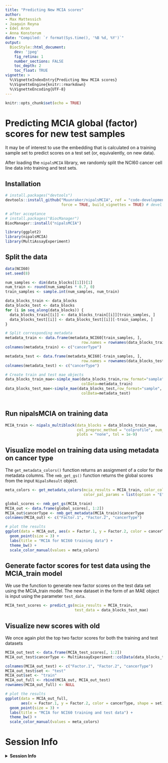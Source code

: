 ```yaml
---
title: "Predicting New MCIA scores"
author:
- Max Mattessich
- Joaquin Reyna
- Edel Aron
- Anna Konstorum
date: "Compiled: `r format(Sys.time(), '%B %d, %Y')`"
output:
  BiocStyle::html_document:
    dev: 'jpeg'
    fig_retina: 1
    number_sections: FALSE
    toc_depth: 2
    toc_float: TRUE
vignette: >
  %\VignetteIndexEntry{Predicting New MCIA scores}
  %\VignetteEngine{knitr::rmarkdown}
  %\VignetteEncoding{UTF-8}
---
```


```r
knitr::opts_chunk$set(echo = TRUE)
```

# Predicting MCIA global (factor) scores for new test samples

It may be of interest to use the embedding that is calculated on a training
sample set to predict scores on a test set (or, equivalently, on new data).

After loading the `nipalsMCIA` library, we randomly split the NCI60 cancer cell
line data into training and test sets.

## Installation

```r
# install.packages("devtools")
devtools::install_github("Muunraker/nipalsMCIA", ref = "code-development",
                         force = TRUE, build_vignettes = TRUE) # devel version
```

```r
# after acceptance
# install.packages("BiocManager")
BiocManager::install("nipalsMCIA")
```

```r
library(ggplot2)
library(nipalsMCIA)
library(MultiAssayExperiment)
```

## Split the data

```r
data(NCI60)
set.seed(8)

num_samples <- dim(data_blocks[[1]])[1]
num_train <- round(num_samples * 0.7, 0)
train_samples <- sample.int(num_samples, num_train)

data_blocks_train <- data_blocks
data_blocks_test <- data_blocks
for (i in seq_along(data_blocks)) {
  data_blocks_train[[i]] <- data_blocks_train[[i]][train_samples, ]
  data_blocks_test[[i]] <- data_blocks_test[[i]][-train_samples, ]
}

# Split corresponding metadata
metadata_train <- data.frame(metadata_NCI60[train_samples, ],
                                  row.names = rownames(data_blocks_train$mrna))
colnames(metadata_train) <- c("cancerType")

metadata_test <- data.frame(metadata_NCI60[-train_samples, ],
                                  row.names = rownames(data_blocks_test$mrna))
colnames(metadata_test) <- c("cancerType")

# Create train and test mae objects
data_blocks_train_mae<-simple_mae(data_blocks_train,row_format="sample",
                                  colData=metadata_train)
data_blocks_test_mae<-simple_mae(data_blocks_test,row_format="sample",
                                  colData=metadata_test)
                                  
```

## Run nipalsMCIA on training data

```r
MCIA_train <- nipals_multiblock(data_blocks = data_blocks_train_mae,
                                col_preproc_method = "colprofile", num_PCs = 10,
                                plots = "none", tol = 1e-9)
```

## Visualize model on training data using metadata on cancer type
The `get_metadata_colors()` function returns an assignment of a color for the
metadata columns.  The `nmb_get_gs()` function returns the global scores from the
input `NipalsResult` object.

```r
meta_colors <- get_metadata_colors(mcia_results = MCIA_train, color_col = 1,
                                   color_pal_params = list(option = "E"))

global_scores <- nmb_get_gs(MCIA_train)
MCIA_out <- data.frame(global_scores[, 1:2])
MCIA_out$cancerType <- nmb_get_metadata(MCIA_train)$cancerType
colnames(MCIA_out) <- c("Factor.1", "Factor.2", "cancerType")

# plot the results
ggplot(data = MCIA_out, aes(x = Factor.1, y = Factor.2, color = cancerType)) +
  geom_point(size = 3) +
  labs(title = "MCIA for NCI60 training data") +
  theme_bw() +
  scale_color_manual(values = meta_colors)
```

## Generate factor scores for test data using the MCIA_train model

We use the \verb+predict_gs+ function to generate new factor scores on the test
data set using the MCIA_train model.  The new dataset in the form of an MAE object
is input using the parameter `test_data`.

```r
MCIA_test_scores <- predict_gs(mcia_results = MCIA_train,
                               test_data = data_blocks_test_mae)
```

## Visualize new scores with old

We once again plot the top two factor scores for both the training and test
datasets

```r
MCIA_out_test <- data.frame(MCIA_test_scores[, 1:2])
MCIA_out_test$cancerType <- MultiAssayExperiment::colData(data_blocks_test_mae)$cancerType

colnames(MCIA_out_test) <- c("Factor.1", "Factor.2", "cancerType")
MCIA_out_test$set <- "test"
MCIA_out$set <- "train"
MCIA_out_full <- rbind(MCIA_out, MCIA_out_test)
rownames(MCIA_out_full) <- NULL

# plot the results
ggplot(data = MCIA_out_full,
       aes(x = Factor.1, y = Factor.2, color = cancerType, shape = set)) +
  geom_point(size = 3) +
  labs(title = "MCIA for NCI60 training and test data") +
  theme_bw() +
  scale_color_manual(values = meta_colors)
```

# Session Info

<details>
  <summary>**Session Info**</summary>
  
```r
sessionInfo()
```

</details>
